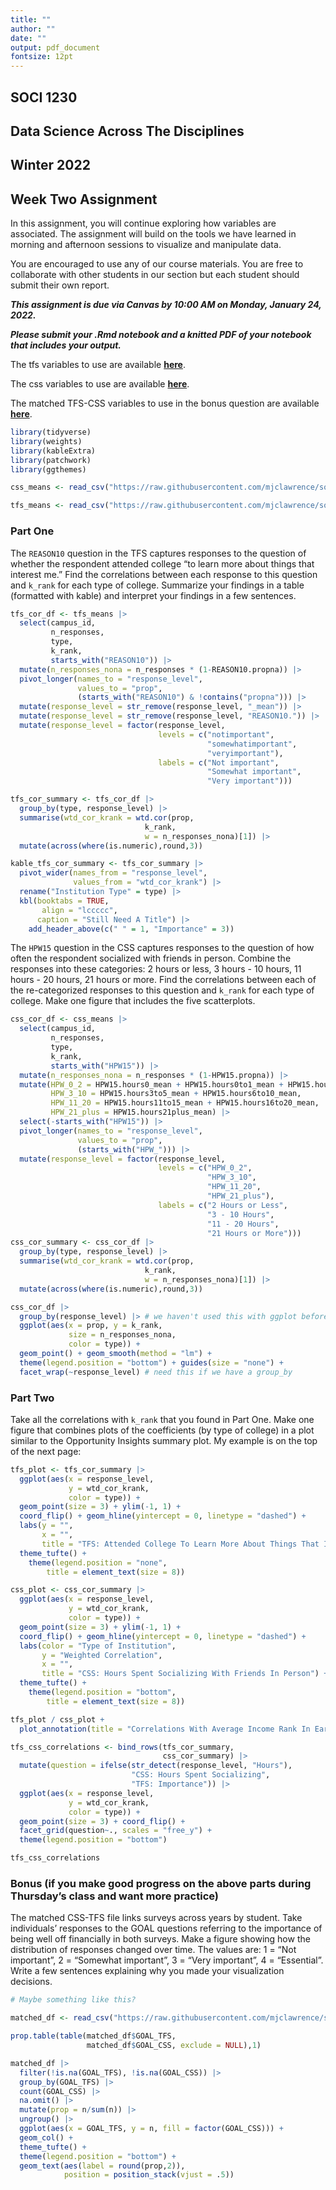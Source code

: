 ```yaml
---
title: ""
author: ""
date: ""
output: pdf_document
fontsize: 12pt
---
```


## SOCI 1230

## Data Science Across The Disciplines

## Winter 2022

\vspace{1.0em}

## Week Two Assignment

In this assignment, you will continue exploring how variables are associated. The assignment will build on the tools we have learned in morning and afternoon sessions to visualize and manipulate data. 

You are encouraged to use any of our course materials. You are free to collaborate with other students in our section but each student should submit their own report.

***This assignment is due via Canvas by 10:00 AM on Monday, January 24, 2022.***

***Please submit your .Rmd notebook and a knitted PDF of your notebook that includes your output.***

The tfs variables to use are available [**here**](https://raw.githubusercontent.com/mjclawrence/soci1230_w22/main/data/tfs_means_mobility_withno.csv).

The css variables to use are available [**here**](https://raw.githubusercontent.com/mjclawrence/soci1230_w22/main/data/css_means_mobility_withno.csv).

The matched TFS-CSS variables to use in the bonus question are available [**here**](https://raw.githubusercontent.com/mjclawrence/soci1230_w22/main/data/matched_goal07.csv).


\vspace{1.0em}

```r
library(tidyverse)
library(weights)
library(kableExtra)
library(patchwork)
library(ggthemes)

css_means <- read_csv("https://raw.githubusercontent.com/mjclawrence/soci1230_w22/main/data/css_means_mobility_withno.csv")

tfs_means <- read_csv("https://raw.githubusercontent.com/mjclawrence/soci1230_w22/main/data/tfs_means_mobility_withno.csv")
```


### Part One

The `REASON10` question in the TFS captures responses to the question of whether the respondent attended college "to learn more about things that interest me." Find the correlations between each response to this question and `k_rank` for each type of college. Summarize your findings in a table (formatted with kable) and interpret your findings in a few sentences.

```r
tfs_cor_df <- tfs_means |> 
  select(campus_id, 
         n_responses, 
         type,
         k_rank,
         starts_with("REASON10")) |> 
  mutate(n_responses_nona = n_responses * (1-REASON10.propna)) |> 
  pivot_longer(names_to = "response_level",
               values_to = "prop",
               (starts_with("REASON10") & !contains("propna"))) |> 
  mutate(response_level = str_remove(response_level, "_mean")) |> 
  mutate(response_level = str_remove(response_level, "REASON10.")) |> 
  mutate(response_level = factor(response_level,
                                 levels = c("notimportant",
                                            "somewhatimportant",
                                            "veryimportant"),
                                 labels = c("Not important",
                                            "Somewhat important",
                                            "Very important"))) 
```

```r
tfs_cor_summary <- tfs_cor_df |>
  group_by(type, response_level) |>
  summarise(wtd_cor_krank = wtd.cor(prop,
                              k_rank,
                              w = n_responses_nona)[1]) |>
  mutate(across(where(is.numeric),round,3))

kable_tfs_cor_summary <- tfs_cor_summary |> 
  pivot_wider(names_from = "response_level",
              values_from = "wtd_cor_krank") |> 
  rename("Institution Type" = type) |> 
  kbl(booktabs = TRUE,
       align = "lccccc",
      caption = "Still Need A Title") |> 
    add_header_above(c(" " = 1, "Importance" = 3))
```

The `HPW15` question in the CSS captures responses to the question of how often the respondent socialized with friends in person. Combine the responses into these categories: 2 hours or less, 3 hours - 10 hours, 11 hours - 20 hours, 21 hours or more. Find the correlations between each of the re-categorized responses to this question and `k_rank` for each type of college. Make one figure that includes the five scatterplots. 

```r
css_cor_df <- css_means |> 
  select(campus_id, 
         n_responses, 
         type,
         k_rank,
         starts_with("HPW15")) |> 
  mutate(n_responses_nona = n_responses * (1-HPW15.propna)) |> 
  mutate(HPW_0_2 = HPW15.hours0_mean + HPW15.hours0to1_mean + HPW15.hours1to2_mean,
         HPW_3_10 = HPW15.hours3to5_mean + HPW15.hours6to10_mean,
         HPW_11_20 = HPW15.hours11to15_mean + HPW15.hours16to20_mean,
         HPW_21_plus = HPW15.hours21plus_mean) |> 
  select(-starts_with("HPW15")) |> 
  pivot_longer(names_to = "response_level",
               values_to = "prop",
               (starts_with("HPW_"))) |> 
  mutate(response_level = factor(response_level,
                                 levels = c("HPW_0_2",
                                            "HPW_3_10",
                                            "HPW_11_20",
                                            "HPW_21_plus"),
                                 labels = c("2 Hours or Less",
                                            "3 - 10 Hours",
                                            "11 - 20 Hours",
                                            "21 Hours or More"))) 
css_cor_summary <- css_cor_df |> 
  group_by(type, response_level) |>
  summarise(wtd_cor_krank = wtd.cor(prop,
                              k_rank,
                              w = n_responses_nona)[1]) |>
  mutate(across(where(is.numeric),round,3))
```

```r
css_cor_df |> 
  group_by(response_level) |> # we haven't used this with ggplot before
  ggplot(aes(x = prop, y = k_rank, 
             size = n_responses_nona,
             color = type)) +
  geom_point() + geom_smooth(method = "lm") +
  theme(legend.position = "bottom") + guides(size = "none") +
  facet_wrap(~response_level) # need this if we have a group_by
```
  

### Part Two

Take all the correlations with `k_rank` that you found in Part One. Make one figure that combines plots of the coefficients (by type of college) in a plot similar to the Opportunity Insights summary plot. My example is on the top of the next page:

```r
tfs_plot <- tfs_cor_summary |> 
  ggplot(aes(x = response_level,
             y = wtd_cor_krank,
             color = type)) +
  geom_point(size = 3) + ylim(-1, 1) +
  coord_flip() + geom_hline(yintercept = 0, linetype = "dashed") +
  labs(y = "",
       x = "",
       title = "TFS: Attended College To Learn More About Things That Interest Me") +
  theme_tufte() +
    theme(legend.position = "none",
        title = element_text(size = 8))

css_plot <- css_cor_summary |> 
  ggplot(aes(x = response_level,
             y = wtd_cor_krank,
             color = type)) +
  geom_point(size = 3) + ylim(-1, 1) +
  coord_flip() + geom_hline(yintercept = 0, linetype = "dashed") +
  labs(color = "Type of Institution",
       y = "Weighted Correlation",
       x = "",
       title = "CSS: Hours Spent Socializing With Friends In Person") +
  theme_tufte() +
    theme(legend.position = "bottom",
        title = element_text(size = 8))

tfs_plot / css_plot + 
  plot_annotation(title = "Correlations With Average Income Rank In Early Adulthood")
```

```r
tfs_css_correlations <- bind_rows(tfs_cor_summary, 
                                  css_cor_summary) |> 
  mutate(question = ifelse(str_detect(response_level, "Hours"),
                           "CSS: Hours Spent Socializing",
                           "TFS: Importance")) |> 
  ggplot(aes(x = response_level,
             y = wtd_cor_krank,
             color = type)) +
  geom_point(size = 3) + coord_flip() + 
  facet_grid(question~., scales = "free_y") +
  theme(legend.position = "bottom")

tfs_css_correlations
```


### Bonus (if you make good progress on the above parts during Thursday's class and want more practice)

The matched CSS-TFS file links surveys across years by student. Take individuals' responses to the GOAL questions referring to the importance of being well off financially in both surveys. Make a figure showing how the distribution of responses changed over time. The values are: 1 = "Not important", 2 = "Somewhat important", 3 = "Very important", 4 = "Essential". Write a few sentences explaining why you made your visualization decisions.

```r
# Maybe something like this?

matched_df <- read_csv("https://raw.githubusercontent.com/mjclawrence/soci1230_w22/main/data/matched_goal07.csv")

prop.table(table(matched_df$GOAL_TFS,
                 matched_df$GOAL_CSS, exclude = NULL),1)

matched_df |> 
  filter(!is.na(GOAL_TFS), !is.na(GOAL_CSS)) |> 
  group_by(GOAL_TFS) |> 
  count(GOAL_CSS) |> 
  na.omit() |> 
  mutate(prop = n/sum(n)) |> 
  ungroup() |> 
  ggplot(aes(x = GOAL_TFS, y = n, fill = factor(GOAL_CSS))) +
  geom_col() +
  theme_tufte() +
  theme(legend.position = "bottom") +
  geom_text(aes(label = round(prop,2)),
            position = position_stack(vjust = .5))
```

